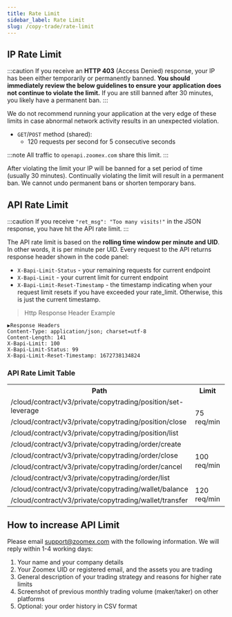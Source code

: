 ```yaml
---
title: Rate Limit
sidebar_label: Rate Limit
slug: /copy-trade/rate-limit
---
```


## IP Rate Limit
:::caution
If you receive an **HTTP 403** (Access Denied) response, your IP has been either temporarily or permanently banned.
**You should immediately review the below guidelines to ensure your application does not continue to violate the limit.**
If you are still banned after 30 minutes, you likely have a permanent ban.
:::

We do not recommend running your application at the very edge of these limits in case abnormal network activity results
in an unexpected violation.

* `GET`/`POST` method (shared):
    * 120 requests per second for 5 consecutive seconds

:::note
All traffic to `openapi.zoomex.com` share this limit.
:::

After violating the limit your IP will be banned for a set period of time (usually 30 minutes). Continually violating
the limit will result in a permanent ban. We cannot undo permanent bans or shorten temporary bans.

## API Rate Limit
:::caution
If you receive `"ret_msg": "Too many visits!"` in the JSON response, you have hit the API rate limit.
:::

The API rate limit is based on the **rolling time window per minute and UID**. In other words, it is per minute per UID.
Every request to the API returns response header shown in the code panel:
* `X-Bapi-Limit-Status` - your remaining requests for current endpoint
* `X-Bapi-Limit` - your current limit for current endpoint
* `X-Bapi-Limit-Reset-Timestamp` - the timestamp indicating when your request limit resets if you have exceeded your rate_limit. Otherwise, this is just the current timestamp.

> Http Response Header Example

```http
▶Response Headers
Content-Type: application/json; charset=utf-8
Content-Length: 141
X-Bapi-Limit: 100
X-Bapi-Limit-Status: 99
X-Bapi-Limit-Reset-Timestamp: 1672738134824
```

### API Rate Limit Table
<span class="blocky_table">
<table border="0.8">
    <tr>
        <th>Path</th><th>Limit</th><th>Consume</th>
    </tr>
    <tr>
        <td>/cloud/contract/v3/private/copytrading/position/set-leverage</td><td rowSpan="3">75 req/min</td><td>1/request</td>
    </tr>
    <tr>
        <td>/cloud/contract/v3/private/copytrading/position/close</td><td>1/request</td>
    </tr>
    <tr>
        <td>/cloud/contract/v3/private/copytrading/position/list</td><td>1/request</td>
    </tr>
    <tr>
        <td>/cloud/contract/v3/private/copytrading/order/create</td><td rowSpan="4">100 req/min</td><td>1/request</td>
    </tr>
    <tr>
        <td>/cloud/contract/v3/private/copytrading/order/close</td><td>1/request</td>
    </tr>
    <tr>
        <td>/cloud/contract/v3/private/copytrading/order/cancel</td><td>1/request</td>
    </tr>
    <tr>
        <td>/cloud/contract/v3/private/copytrading/order/list	</td><td>1/request</td>
    </tr>
    <tr>
        <td>/cloud/contract/v3/private/copytrading/wallet/balance</td><td rowSpan="2">120 req/min</td><td>1/request</td>
    </tr>
    <tr>
        <td>/cloud/contract/v3/private/copytrading/wallet/transfer</td><td>1/request</td>
    </tr>
</table>
</span>

## How to increase API Limit
Please email support@zoomex.com with the following information. We will reply within 1-4 working days:
1. Your name and your company details
2. Your Zoomex UID or registered email, and the assets you are trading
3. General description of your trading strategy and reasons for higher rate limits
4. Screenshot of previous monthly trading volume (maker/taker) on other platforms
5. Optional: your order history in CSV format